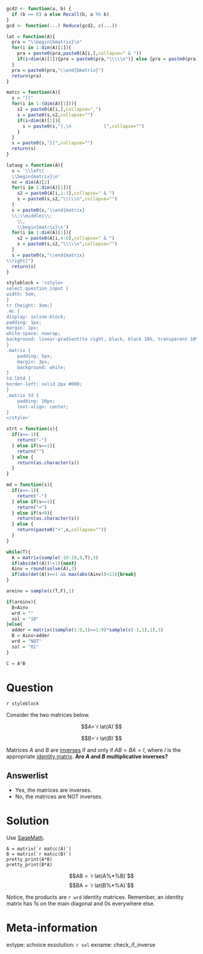 ```r
gcd2 <- function(a, b) {
  if (b == 0) a else Recall(b, a %% b)
}
gcd <- function(...) Reduce(gcd2, c(...))

lat = function(A){
  pra = "\\begin{bmatrix}\n"
  for(i in 1:dim(A)[1]){
    pra = paste0(pra,paste0(A[i,],collapse=" & "))
    if(i<dim(A)[1]){pra = paste0(pra,"\\\\\n")} else {pra = paste0(pra,"\n")}
  }
  pra = paste0(pra,"\\end{bmatrix}")
  return(pra)
}

matcc = function(A){
  s = "[["
  for(i in 1:(dim(A)[1])){
    s2 = paste0(A[i,],collapse=",")
    s = paste0(s,s2,collapse="")
    if(i<dim(A)[1]){
      s = paste0(s,"],\n            [",collapse="")
    }
  }
  s = paste0(s,"]]",collapse="")
  return(s)
}

lataug = function(A){
  s = '\\left[
  \\begin{matrix}\n'
  nc = dim(A)[2]
  for(i in 1:dim(A)[1]){
    s2 = paste0(A[i,1:3],collapse=" & ")
    s = paste0(s,s2,"\\\\\n",collapse="")
  }
  s = paste0(s,'\\end{matrix}
  \\;\\middle|\\;
    \\,
    \\begin{matrix}\n')
  for(i in 1:dim(A)[1]){
    s2 = paste0(A[i,4:6],collapse=" & ")
    s = paste0(s,s2,"\\\\\n",collapse="")
  }
  s = paste0(s,"\\end{matrix}
\\right]")
  return(s)
}

styleblock = '<style>
select.question_input {
width: 5em;
}
tr {height: 3em;}
.mc {
display: inline-block;
padding: 1px;
margin: 1px;
white-space: nowrap;
background: linear-gradient(to right, black, black 10%, transparent 10%,transparent 90%,black 90%,black);
}
.matrix {
    padding: 5px;
    margin: 3px;
    background: white;
}
td.lbtd {
border-left: solid 2px #000;
}
.matrix td {
    padding: 10px;    
    text-align: center;
}
</style>'

strt = function(s){
  if(s==-1){
    return("-")
  } else if(s==1){
    return("")
  } else {
    return(as.character(s))
  }
}

md = function(s){
  if(s==-1){
    return("-")
  } else if(s==1){
    return("+")
  } else if(s<0){
    return(as.character(s))
  } else {
    return(paste0("+",s,collapse=""))
  }
}

while(T){
  A = matrix(sample(-10:10,9,T),3)
  if(abs(det(A))!=1){next}
  Ainv = round(solve(A),3)
  if(abs(det(A))==1 && max(abs(Ainv))<11){break}
}

areinv = sample(c(T,F),1)

if(areinv){
  B=Ainv
  wrd = ""
  sol = "10"
}else{
  adder = matrix((sample(1:9,1)==1:9)*sample(c(-1,1),1),3)
  B = Ainv+adder
  wrd = "NOT"
  sol = "01"
}

C = A*B

```

Question
========

`r styleblock`

Consider the two matrices below.

$$A=`r lat(A)`$$

$$B=`r lat(B)`$$

Matrices $A$ and $B$ are [inverses](https://en.wikipedia.org/wiki/Invertible_matrix) if and only if $AB=BA=I$, where $I$ is the appropriate [identity matrix](https://en.wikipedia.org/wiki/Identity_matrix). **Are $A$ and $B$ multiplicative inverses?**


Answerlist
--------

* Yes, the matrices are inverses.
* No, the matrices are NOT inverses.


Solution
========

Use [SageMath](https://sagecell.sagemath.org/).

```
A = matrix(`r matcc(A)`)
B = matrix(`r matcc(B)`)
pretty_print(A*B)
pretty_print(B*A)
```

$$AB = `r lat(A%*%B)`$$
$$BA = `r lat(B%*%A)`$$

Notice, the products are `r wrd` identity matrices. Remember, an identity matrix has 1s on the main diagonal and 0s everywhere else.


Meta-information
============
extype: schoice
exsolution: `r sol`
exname: check_if_inverse